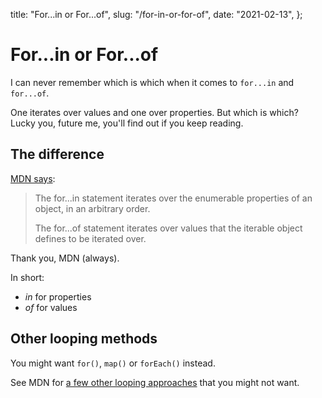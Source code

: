   title: "For...in or For...of",
  slug: "/for-in-or-for-of",
  date: "2021-02-13",
};

# For...in or For...of

I can never remember which is which when it comes to `for...in` and `for...of`.

One iterates over values and one over properties. But which is which? Lucky you, future me, you'll find out if you keep reading.

## The difference

[MDN says](https://developer.mozilla.org/en-US/docs/Web/JavaScript/Reference/Statements/for...of#difference_between_for...of_and_for...in):

> The for...in statement iterates over the enumerable properties of an object, in an arbitrary order.
>
> The for...of statement iterates over values that the iterable object defines to be iterated over.

Thank you, MDN (always).

In short:

- _in_ for properties
- _of_ for values

## Other looping methods

You might want `for()`, `map()` or `forEach()` instead.

See MDN for [a few other looping approaches](https://developer.mozilla.org/en-US/docs/Web/JavaScript/Guide/Loops_and_iteration) that you might not want.
